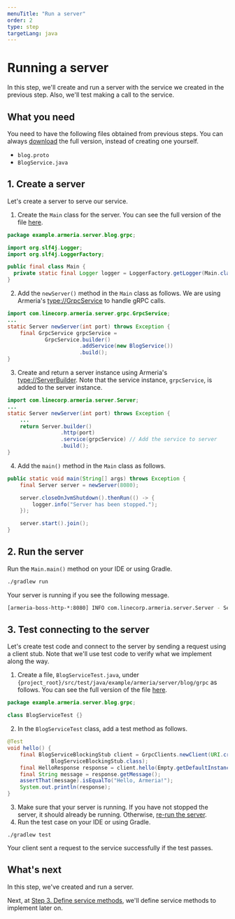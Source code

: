 ```yaml
---
menuTitle: "Run a server"
order: 2
type: step
targetLang: java
---
```


# Running a server

In this step, we'll create and run a server with the service we created in the previous step.
Also, we'll test making a call to the service.

<TutorialSteps current={2} />

## What you need

You need to have the following files obtained from previous steps.
You can always [download](https://github.com/line/armeria-examples/tree/main/tutorials/grpc) the full version, instead of creating one yourself.

- `blog.proto`
- `BlogService.java`

## 1. Create a server

Let's create a server to serve our service.

1. Create the `Main` class for the server.
  You can see the full version of the file [here](https://github.com/line/armeria-examples/tree/main/tutorials/grpc/src/main/java/example/armeria/server/blog/grpc/Main.java).
  ```java filename=Main.java
  package example.armeria.server.blog.grpc;

  import org.slf4j.Logger;
  import org.slf4j.LoggerFactory;

  public final class Main {
    private static final Logger logger = LoggerFactory.getLogger(Main.class);
  }
  ```
2. Add the `newServer()` method in the `Main` class as follows.
  We are using Armeria's <type://GrpcService> to handle gRPC calls.
  ```java filename=Main.java
  import com.linecorp.armeria.server.grpc.GrpcService;
  ...
  static Server newServer(int port) throws Exception {
      final GrpcService grpcService =
              GrpcService.builder()
                         .addService(new BlogService())
                         .build();
  }
  ```
3. Create and return a server instance using Armeria's <type://ServerBuilder>.
  Note that the service instance, `grpcService`, is added to the server instance.
  ```java filename=Main.java
  import com.linecorp.armeria.server.Server;
  ...
  static Server newServer(int port) throws Exception {
      ...
      return Server.builder()
                   .http(port)
                   .service(grpcService) // Add the service to server
                   .build();
  }
  ```
4. Add the `main()` method in the `Main` class as follows.
  ```java filename=Main.java
  public static void main(String[] args) throws Exception {
      final Server server = newServer(8080);

      server.closeOnJvmShutdown().thenRun(() -> {
          logger.info("Server has been stopped.");
      });

      server.start().join();
  }
  ```

## 2. Run the server

Run the `Main.main()` method on your IDE or using Gradle.
```bash
./gradlew run
```

Your server is running if you see the following message.
```bash
[armeria-boss-http-*:8080] INFO com.linecorp.armeria.server.Server - Serving HTTP at /[0:0:0:0:0:0:0:0%0]:8080 - http://127.0.0.1:8080/
```

## 3. Test connecting to the server

Let's create test code and connect to the server by sending a request using a client stub.
Note that we'll use test code to verify what we implement along the way.

1. Create a file, `BlogServiceTest.java`, under `{project_root}/src/test/java/example/armeria/server/blog/grpc` as follows.
  You can see the full version of the file [here](https://github.com/line/armeria-examples/blob/main/tutorials/grpc/src/test/java/example/armeria/server/blog/grpc/BlogServiceTest.java).
  ```java filename=BlogServiceTest.java
  package example.armeria.server.blog.grpc;

  class BlogServiceTest {}
  ```
2. In the `BlogServiceTest` class, add a test method as follows.
  ```java filename=BlogServiceTest.java
  @Test
  void hello() {
      final BlogServiceBlockingStub client = GrpcClients.newClient(URI.create("http://127.0.0.1:8080"),
                BlogServiceBlockingStub.class);
      final HelloResponse response = client.hello(Empty.getDefaultInstance());
      final String message = response.getMessage();
      assertThat(message).isEqualTo("Hello, Armeria!");
      System.out.println(response);
  }
  ```
3. Make sure that your server is running.
  If you have not stopped the server, it should already be running.
  Otherwise, [re-run the server](#2-run-the-server).
4. Run the test case on your IDE or using Gradle.
  ```
  ./gradlew test
  ```
  Your client sent a request to the service successfully if the test passes.

## What's next

In this step, we've created and run a server.

Next, at [Step 3. Define service methods](/tutorials/grpc/blog/define-service-methods), we'll define service methods to implement later on.

<TutorialSteps current={2} />
